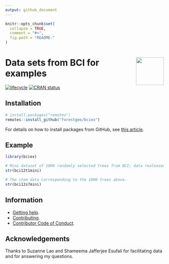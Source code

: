 ```yaml
---
output: github_document
---
```


<!-- Don't edit README.md; instead, please edit README.Rmd -->

```r
knitr::opts_chunk$set(
  collapse = TRUE,
  comment = "#>",
  fig.path = "README-"
)
```

# <img src="https://i.imgur.com/m8FNhQR.png" align="right" height=88 /> Data sets from BCI for examples

[![lifecycle](https://img.shields.io/badge/lifecycle-experimental-orange.svg)](https://www.tidyverse.org/lifecycle/#experimental)
[![CRAN status](http://www.r-pkg.org/badges/version/bciex)](https://cran.r-project.org/package=bciex)

## Installation

```r
# install.packages("remotes")
remotes::install_github("forestgeo/bciex")
```

For details on how to install packages from GitHub, see [this article](https://goo.gl/dQKEeg).

## Example

```r
library(bciex)

# Mini dataset of 1000 randomly selected trees from BCI; data realeased in 2012
str(bci12t1mini)

# The stem data corresponding to the 1000 trees above.
str(bci12s7mini)
```

## Information

* [Getting help](SUPPORT.md).
* [Contributing](CONTRIBUTING.md).
* [Contributor Code of Conduct](CODE_OF_CONDUCT.md).

## Acknowledgements

Thanks to Suzanne Lao and Shameema Jafferjee Esufali for facilitating data and for answering my questions.
